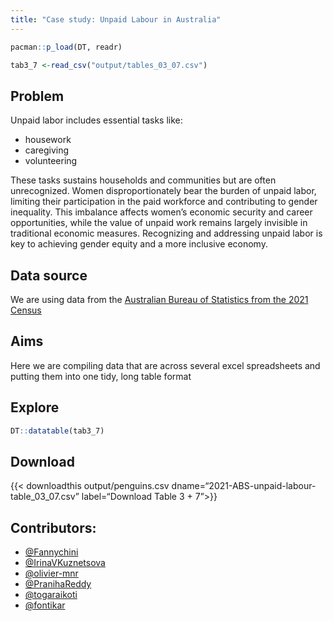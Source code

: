 ```yaml
---
title: "Case study: Unpaid Labour in Australia"
---
```


```r
pacman::p_load(DT, readr)

tab3_7 <-read_csv("output/tables_03_07.csv")
```


## Problem

Unpaid labor includes essential tasks like:

- housework
- caregiving
- volunteering

These tasks sustains households and communities but are often unrecognized. Women disproportionately bear the burden of unpaid labor, limiting their participation in the paid workforce and contributing to gender inequality. This imbalance affects women's economic security and career opportunities, while the value of unpaid work remains largely invisible in traditional economic measures. Recognizing and addressing unpaid labor is key to achieving gender equity and a more inclusive economy.

## Data source

We are using data from the [Australian Bureau of Statistics from the 2021 Census](https://www.abs.gov.au/census/guide-census-data/census-dictionary/2021/variables-topic/unpaid-work-and-care/unpaid-domestic-work-number-hours-domp)

## Aims

Here we are compiling data that are across several excel spreadsheets and putting them into one tidy, long table format

## Explore 

```r
DT::datatable(tab3_7)
```

## Download

{{< downloadthis output/penguins.csv dname="2021-ABS-unpaid-labour-table_03_07.csv" label="Download Table 3 + 7">}}


## Contributors: 

- [@Fannychini](https://github.com/Fannychini)
- [@IrinaVKuznetsova](https://github.com/IrinaVKuznetsova)
- [@olivier-mnr](https://github.com/olivier-mnr)
- [@PranihaReddy](https://github.com/PranihaReddy)
- [@togaraikoti](https://github.com/togaraikoti)
- [@fontikar](https://github.com/fontikar)

